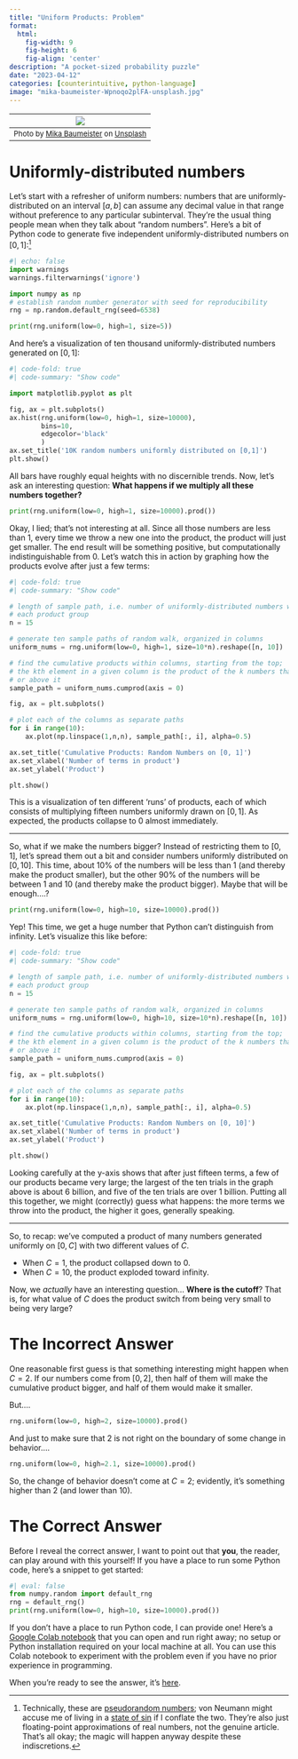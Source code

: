```yaml
---
title: "Uniform Products: Problem"
format:
  html:
    fig-width: 9
    fig-height: 6
    fig-align: 'center'
description: "A pocket-sized probability puzzle"
date: "2023-04-12"
categories: [counterintuitive, python-language]
image: "mika-baumeister-Wpnoqo2plFA-unsplash.jpg"
---
```


| ![](mika-baumeister-Wpnoqo2plFA-unsplash.jpg) |
|:--:|
| <font size = "2"> Photo by <a href="https://unsplash.com/@mbaumi?utm_source=unsplash&utm_medium=referral&utm_content=creditCopyText">Mika Baumeister</a> on <a href="https://unsplash.com/photos/Wpnoqo2plFA?utm_source=unsplash&utm_medium=referral&utm_content=creditCopyText">Unsplash</a> </font>|

# Uniformly-distributed numbers

Let's start with a refresher of uniform numbers: numbers that are uniformly-
distributed on an interval $[a, b]$ can assume any decimal value in that range
without preference to any particular subinterval. They're the usual thing people
mean when they talk about "random numbers". Here's a bit of Python code to 
generate five independent uniformly-distributed numbers on $[0, 1]$:[^1] 

```python
#| echo: false
import warnings
warnings.filterwarnings('ignore')
```

```python
import numpy as np
# establish random number generator with seed for reproducibility
rng = np.random.default_rng(seed=6538)

print(rng.uniform(low=0, high=1, size=5))
```

And here's a visualization of ten thousand uniformly-distributed numbers 
generated on $[0, 1]$:

```python
#| code-fold: true
#| code-summary: "Show code"

import matplotlib.pyplot as plt

fig, ax = plt.subplots()
ax.hist(rng.uniform(low=0, high=1, size=10000),
        bins=10,
        edgecolor='black'
        )
ax.set_title('10K random numbers uniformly distributed on [0,1]')
plt.show()
```

All bars have roughly equal heights with no discernible trends. Now, let's ask
an interesting question: **What happens if we multiply all these numbers
together?**

```python
print(rng.uniform(low=0, high=1, size=10000).prod())
```

Okay, I lied; that's not interesting at all. Since all those numbers are less
than 1, every time we throw a new one into the product, the product will just
get smaller. The end result will be something positive, but computationally
indistinguishable from 0. Let's watch this in action by graphing how the 
products evolve after just a few terms:

```python
#| code-fold: true
#| code-summary: "Show code"

# length of sample path, i.e. number of uniformly-distributed numbers within
# each product group
n = 15

# generate ten sample paths of random walk, organized in columns
uniform_nums = rng.uniform(low=0, high=1, size=10*n).reshape([n, 10])

# find the cumulative products within columns, starting from the top;
# the kth element in a given column is the product of the k numbers that lie on 
# or above it
sample_path = uniform_nums.cumprod(axis = 0)

fig, ax = plt.subplots()

# plot each of the columns as separate paths
for i in range(10):
    ax.plot(np.linspace(1,n,n), sample_path[:, i], alpha=0.5)

ax.set_title('Cumulative Products: Random Numbers on [0, 1]')
ax.set_xlabel('Number of terms in product')
ax.set_ylabel('Product')

plt.show()

```

This is a visualization of ten different 'runs' of products, each of which 
consists of multiplying fifteen numbers uniformly drawn on $[0, 1]$. As
expected, the products collapse to 0 almost immediately.

---

So, what if we make the numbers bigger? Instead of restricting them to $[0, 1]$,
let's spread them out a bit and consider numbers uniformly distributed on
$[0, 10]$. This time, about $10\%$ of the numbers will be less than 1 (and
thereby make the product smaller), but the other $90\%$ of the numbers will be
between 1 and 10 (and thereby make the product bigger). Maybe that will be
enough....?

```python
print(rng.uniform(low=0, high=10, size=10000).prod())
```

Yep! This time, we get a huge number that Python can't distinguish from
infinity. Let's visualize this like before:

```python
#| code-fold: true
#| code-summary: "Show code"

# length of sample path, i.e. number of uniformly-distributed numbers within
# each product group
n = 15

# generate ten sample paths of random walk, organized in columns
uniform_nums = rng.uniform(low=0, high=10, size=10*n).reshape([n, 10])

# find the cumulative products within columns, starting from the top;
# the kth element in a given column is the product of the k numbers that lie on 
# or above it
sample_path = uniform_nums.cumprod(axis = 0)

fig, ax = plt.subplots()

# plot each of the columns as separate paths
for i in range(10):
    ax.plot(np.linspace(1,n,n), sample_path[:, i], alpha=0.5)

ax.set_title('Cumulative Products: Random Numbers on [0, 10]')
ax.set_xlabel('Number of terms in product')
ax.set_ylabel('Product')

plt.show()

```

Looking carefully at the y-axis shows that after just fifteen terms, a few of
our products became very large; the largest of the ten trials in the graph above
is about 6 billion, and five of the ten trials are over 1 billion. Putting all
this together, we might (correctly) guess what happens: the more terms we throw
into the product, the higher it goes, generally speaking.

---

So, to recap: we've computed a product of many numbers generated uniformly on 
$[0, C]$ with two different values of $C$.

  * When $C = 1$, the product collapsed down to $0$.
  * When $C = 10$, the product exploded toward infinity.
  
Now, we *actually* have an interesting question... **Where is the cutoff**?
That is, for what value of $C$ does the product switch from being very small to
being very large?

# The Incorrect Answer

One reasonable first guess is that something interesting might happen when 
$C = 2$. If our numbers come from $[0, 2]$, then half of them will make the
cumulative product bigger, and half of them would make it smaller.

But....

```python
rng.uniform(low=0, high=2, size=10000).prod()
```

And just to make sure that $2$ is not right on the boundary of some change in
behavior....

```python
rng.uniform(low=0, high=2.1, size=10000).prod()
```

So, the change of behavior doesn't come at $C = 2$; evidently, it's something
higher than $2$ (and lower than $10$).

# The Correct Answer

Before I reveal the correct answer, I want to point out that **you**, the
reader, can play around with this yourself! If you have a place to run some
Python code, here's a snippet to get started:

```python
#| eval: false
from numpy.random import default_rng
rng = default_rng()
print(rng.uniform(low=0, high=10, size=10000).prod())
```

If you don't have a place to run Python code, I can provide one! Here's a 
[Google Colab notebook](https://colab.research.google.com/drive/1b40ZqoKZuXeblvGGwSe68f25B5XxliCx?usp=sharing)
that you can open and run right away; no setup or Python installation required 
on your local machine at all. You can use this Colab notebook to experiment with
the problem even if you have no prior experience in programming.

When you're ready to see the answer, it's 
[here](https://aaron-montgomery.github.io/amm_blog/posts/2023-04-11-uniform-products-solution/).

[^1]: Technically, these are [pseudorandom numbers](https://en.wikipedia.org/wiki/Pseudorandomness); von Neumann might accuse me of living in a [state of sin](https://en.wikiquote.org/wiki/John_von_Neumann) if I conflate the two. They're also just floating-point approximations of real numbers, not the genuine article. That's all okay; the magic will happen anyway despite these indiscretions.